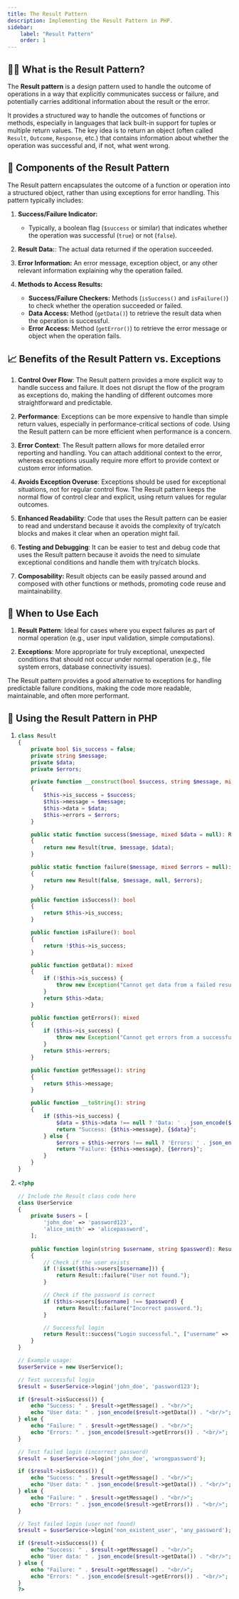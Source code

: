 ```yaml
---
title: The Result Pattern
description: Implementing the Result Pattern in PHP.
sidebar:
    label: "Result Pattern"
    order: 1
---
```



## 👩‍💻 What is the Result Pattern?

The **Result pattern** is a design pattern used to handle the outcome of operations in a way that explicitly communicates success or failure, and potentially carries additional information about the result or the error.

It provides a structured way to handle the outcomes of functions or methods, especially in languages that lack built-in support for tuples or multiple return values. The key idea is to return an object (often called `Result`, `Outcome`, `Response`, etc.) that contains information about whether the operation was successful and, if not, what went wrong.

## 💢 Components of the Result Pattern

The Result pattern encapsulates the outcome of a function or operation into a structured object, rather than using exceptions for error handling. This pattern typically includes:

1. **Success/Failure Indicator:**
   - Typically, a boolean flag (`$success` or similar) that indicates whether the operation was successful (`true`) or not (`false`).

2. **Result Data:**: The actual data returned if the operation succeeded.

3. **Error Information:** An error message, exception object, or any other relevant information explaining why the operation failed.

4. **Methods to Access Results:**
   - **Success/Failure Checkers:** Methods (`isSuccess()` and `isFailure()`) to check whether the operation succeeded or failed.
   - **Data Access:** Method (`getData()`) to retrieve the result data when the operation is successful.
   - **Error Access:** Method (`getError()`) to retrieve the error message or object when the operation fails.

## 📈 Benefits of the Result Pattern vs. Exceptions

1. **Control Over Flow**: The Result pattern provides a more explicit way to handle success and failure. It does not disrupt the flow of the program as exceptions do, making the handling of different outcomes more straightforward and predictable.

2. **Performance**: Exceptions can be more expensive to handle than simple return values, especially in performance-critical sections of code. Using the Result pattern can be more efficient when performance is a concern.

3. **Error Context**: The Result pattern allows for more detailed error reporting and handling. You can attach additional context to the error, whereas exceptions usually require more effort to provide context or custom error information.

4. **Avoids Exception Overuse**: Exceptions should be used for exceptional situations, not for regular control flow. The Result pattern keeps the normal flow of control clear and explicit, using return values for regular outcomes.

5. **Enhanced Readability**: Code that uses the Result pattern can be easier to read and understand because it avoids the complexity of try/catch blocks and makes it clear when an operation might fail.

6. **Testing and Debugging**: It can be easier to test and debug code that uses the Result pattern because it avoids the need to simulate exceptional conditions and handle them with try/catch blocks.

7. **Composability:** Result objects can be easily passed around and composed with other functions or methods, promoting code reuse and maintainability.

## 📅 When to Use Each

1. **Result Pattern**: Ideal for cases where you expect failures as part of normal operation (e.g., user input validation, simple computations).
  
2. **Exceptions**: More appropriate for truly exceptional, unexpected conditions that should not occur under normal operation (e.g., file system errors, database connectivity issues).

<Aside type="tip">
The Result pattern provides a good alternative to exceptions for handling predictable failure conditions, making the code more readable, maintainable, and often more performant.
</Aside>

## 🚀 Using the Result Pattern in PHP 
 
<Steps>

1. 
    ```php title="PHP implementation of the Result pattern"
    class Result
    {
        private bool $is_success = false;
        private string $message;
        private $data;
        private $errors;

        private function __construct(bool $success, string $message, mixed $data = null, mixed $errors = null)
        {
            $this->is_success = $success;
            $this->message = $message;
            $this->data = $data;
            $this->errors = $errors;
        }

        public static function success($message, mixed $data = null): Result
        {
            return new Result(true, $message, $data);
        }

        public static function failure($message, mixed $errors = null): Result
        {
            return new Result(false, $message, null, $errors);
        }

        public function isSuccess(): bool
        {
            return $this->is_success;
        }

        public function isFailure(): bool
        {
            return !$this->is_success;
        }

        public function getData(): mixed
        {
            if (!$this->is_success) {
                throw new Exception("Cannot get data from a failed result.");
            }
            return $this->data;
        }

        public function getErrors(): mixed
        {
            if ($this->is_success) {
                throw new Exception("Cannot get errors from a successful result.");
            }
            return $this->errors;
        }

        public function getMessage(): string
        {
            return $this->message;
        }

        public function __toString(): string
        {
            if ($this->is_success) {
                $data = $this->data !== null ? 'Data: ' . json_encode($this->data) : 'No data';
                return "Success: {$this->message}, {$data}";
            } else {
                $errors = $this->errors !== null ? 'Errors: ' . json_encode($this->errors) : 'No errors';
                return "Failure: {$this->message}, {$errors}";
            }
        }
    }
    ```

2. 
    ```php title="Example #1: Using the Result pattern"
    <?php

    // Include the Result class code here
    class UserService
    {
        private $users = [
            'john_doe' => 'password123',
            'alice_smith' => 'alicepassword',
        ];
        
        public function login(string $username, string $password): Result
        {
            // Check if the user exists
            if (!isset($this->users[$username])) {
                return Result::failure("User not found.");
            }

            // Check if the password is correct
            if ($this->users[$username] !== $password) {
                return Result::failure("Incorrect password.");
            }

            // Successful login
            return Result::success("Login successful.", ["username" => $username]);
        }
    }

    // Example usage:
    $userService = new UserService();

    // Test successful login
    $result = $userService->login('john_doe', 'password123');

    if ($result->isSuccess()) {
        echo "Success: " . $result->getMessage() . "<br/>";
        echo "User data: " . json_encode($result->getData()) . "<br/>";
    } else {
        echo "Failure: " . $result->getMessage() . "<br/>";
        echo "Errors: " . json_encode($result->getErrors()) . "<br/>";
    }

    // Test failed login (incorrect password)
    $result = $userService->login('john_doe', 'wrongpassword');

    if ($result->isSuccess()) {
        echo "Success: " . $result->getMessage() . "<br/>";
        echo "User data: " . json_encode($result->getData()) . "<br/>";
    } else {
        echo "Failure: " . $result->getMessage() . "<br/>";
        echo "Errors: " . json_encode($result->getErrors()) . "<br/>";
    }

    // Test failed login (user not found)
    $result = $userService->login('non_existent_user', 'any_password');

    if ($result->isSuccess()) {
        echo "Success: " . $result->getMessage() . "<br/>";
        echo "User data: " . json_encode($result->getData()) . "<br/>";
    } else {
        echo "Failure: " . $result->getMessage() . "<br/>";
        echo "Errors: " . json_encode($result->getErrors()) . "<br/>";
    }
    ?>
    ```
</Steps>
